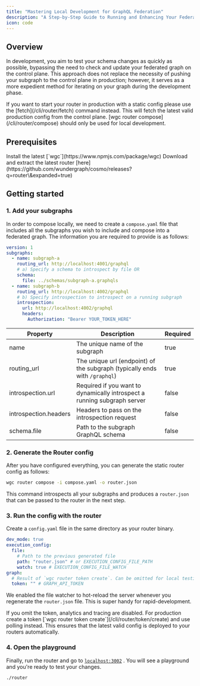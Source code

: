 ```yaml
---
title: "Mastering Local Development for GraphQL Federation"
description: "A Step-by-Step Guide to Running and Enhancing Your Federated Graph for Rapid Development."
icon: code
---
```


## Overview

In development, you aim to test your schema changes as quickly as possible, bypassing the need to check and update your federated graph on the control plane. This approach does not replace the necessity of pushing your subgraph to the control plane in production; however, it serves as a more expedient method for iterating on your graph during the development phase.

<Info>
  If you want to start your router in production with a static config please use
  the [fetch](/cli/router/fetch) command instead. This will fetch the latest
  valid production config from the control plane. [wgc router
  compose](/cli/router/compose) should only be used for local development.
</Info>

## Prerequisites

<Steps>
  <Step>Install the latest [`wgc`](https://www.npmjs.com/package/wgc)</Step>
  <Step>
    Download and extract the latest router
    [here](https://github.com/wundergraph/cosmo/releases?q=router\&expanded=true)
  </Step>
</Steps>

## Getting started

### 1. Add your subgraphs

In order to compose locally, we need to create a `compose.yaml` file that includes all the subgraphs you wish to include and compose into a federated graph. The information you are required to provide is as follows:

```yaml compose.yaml
version: 1
subgraphs:
  - name: subgraph-a
    routing_url: http://localhost:4001/graphql
    # a) Specify a schema to introspect by file OR
    schema:
      file: ../schemas/subgraph-a.graphqls
  - name: subgraph-b
    routing_url: http://localhost:4002/graphql
    # b) Specify introspection to introspect on a running subgraph
    introspection:
      url: http://localhost:4002/graphql
      headers:
        Authorization: "Bearer YOUR_TOKEN_HERE"
```

| Property              | Description                                                                | Required |
| --------------------- | -------------------------------------------------------------------------- | -------- |
| name                  | The unique name of the subgraph                                            | true     |
| routing_url           | The unique url (endpoint) of the subgraph (typically ends with `/graphql`) | true     |
| introspection.url     | Required if you want to dynamically introspect a running subgraph server   | false    |
| introspection.headers | Headers to pass on the introspection request                               | false    |
| schema.file           | Path to the subgraph GraphQL schema                                        | false    |

### 2. Generate the Router config

After you have configured everything, you can generate the static router config as follows:

```bash
wgc router compose -i compose.yaml -o router.json
```

This command introspects all your subgraphs and produces a `router.json` that can be passed to the router in the next step.

### 3. Run the config with the router

Create a `config.yaml` file in the same directory as your router binary.

```yaml config.yaml
dev_mode: true
execution_config:
  file:
    # Path to the previous generated file
    path: "router.json" # or EXECUTION_CONFIG_FILE_PATH
    watch: true # EXECUTION_CONFIG_FILE_WATCH
graph:
  # Result of `wgc router token create`. Can be omitted for local testing.
  token: "" # GRAPH_API_TOKEN
```

We enabled the file watcher to hot-reload the server whenever you regenerate the `router.json` file. This is super handy for rapid-development.

<Info>
  If you omit the token, analytics and tracing are disabled. For production
  create a token [`wgc router token create`](/cli/router/token/create) and use
  polling instead. This ensures that the latest valid config is deployed to your
  routers automatically.
</Info>

### 4. Open the playground

Finally, run the router and go to [`localhost:3002`](http://localhost:3002) . You will see a playground and you're ready to test your changes.

```bash
./router
```
